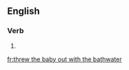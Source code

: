==English==

===Verb===
{{head|en|verb form}}

# {{en-simple past of|throw the baby out with the bathwater}}

[[fr:threw the baby out with the bathwater]]